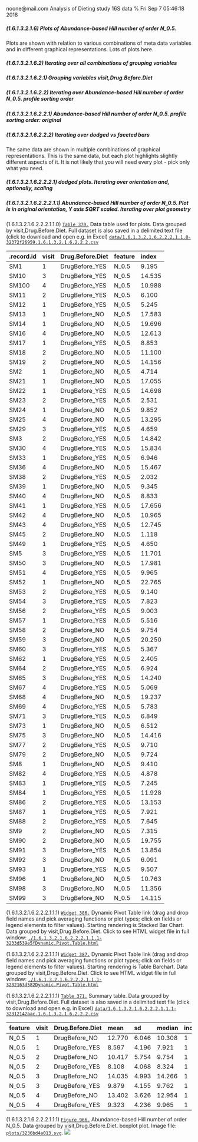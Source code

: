 noone@mail.com
Analysis of Dieting study 16S data
% Fri Sep  7 05:46:18 2018



##### \(1.6.1.3.2.1.6\) Plots of Abundance-based Hill number of order N_0.5.



Plots are shown with relation to various combinations of meta 
                   data variables and in different graphical representations. Lots of plots here.



##### \(1.6.1.3.2.1.6.2\) Iterating over all combinations of grouping variables




##### \(1.6.1.3.2.1.6.2.1\) Grouping variables visit,Drug.Before.Diet




##### \(1.6.1.3.2.1.6.2.2\) Iterating over Abundance-based Hill number of order N_0.5. profile sorting order




##### \(1.6.1.3.2.1.6.2.2.1\) Abundance-based Hill number of order N_0.5. profile sorting order: original




##### \(1.6.1.3.2.1.6.2.2.2\) Iterating over dodged vs faceted bars



The same data are shown in multiple combinations of graphical representations. 
                         This is the same data, but each plot highlights slightly different aspects of it.
                         It is not likely that you will need every plot - pick only what you need.



##### \(1.6.1.3.2.1.6.2.2.2.1\) dodged plots. Iterating over orientation and, optionally, scaling




##### \(1.6.1.3.2.1.6.2.2.2.1.1\) Abundance-based Hill number of order N_0.5. Plot is in original orientation, Y axis SQRT scaled. Iterating over plot geometry



\(1.6.1.3.2.1.6.2.2.2.1.1.0\) <a name="table.370"></a>[`Table 370.`](#table.370) Data table used for plots. Data grouped by visit,Drug.Before.Diet. Full dataset is also saved in a delimited text file (click to download and open e.g. in Excel) [`data/1.6.1.3.2.1.6.2.2.2.1.1.0-32372f26959.1.6.1.3.2.1.6.2.2.2.csv`](data/1.6.1.3.2.1.6.2.2.2.1.1.0-32372f26959.1.6.1.3.2.1.6.2.2.2.csv)




| .record.id | visit | Drug.Before.Diet | feature | index  |
|:-----------|:------|:-----------------|:--------|:-------|
| SM1        | 1     | DrugBefore\_YES  | N\_0.5  | 9.195  |
| SM10       | 3     | DrugBefore\_YES  | N\_0.5  | 14.535 |
| SM100      | 4     | DrugBefore\_YES  | N\_0.5  | 10.988 |
| SM11       | 2     | DrugBefore\_YES  | N\_0.5  | 6.100  |
| SM12       | 1     | DrugBefore\_YES  | N\_0.5  | 5.245  |
| SM13       | 1     | DrugBefore\_NO   | N\_0.5  | 17.583 |
| SM14       | 1     | DrugBefore\_NO   | N\_0.5  | 19.696 |
| SM16       | 4     | DrugBefore\_NO   | N\_0.5  | 12.613 |
| SM17       | 1     | DrugBefore\_YES  | N\_0.5  | 8.853  |
| SM18       | 2     | DrugBefore\_NO   | N\_0.5  | 11.100 |
| SM19       | 2     | DrugBefore\_NO   | N\_0.5  | 14.156 |
| SM2        | 1     | DrugBefore\_NO   | N\_0.5  | 4.714  |
| SM21       | 1     | DrugBefore\_NO   | N\_0.5  | 17.055 |
| SM22       | 1     | DrugBefore\_YES  | N\_0.5  | 14.698 |
| SM23       | 2     | DrugBefore\_YES  | N\_0.5  | 2.531  |
| SM24       | 1     | DrugBefore\_NO   | N\_0.5  | 9.852  |
| SM25       | 4     | DrugBefore\_NO   | N\_0.5  | 13.295 |
| SM29       | 3     | DrugBefore\_YES  | N\_0.5  | 4.659  |
| SM3        | 2     | DrugBefore\_YES  | N\_0.5  | 14.842 |
| SM30       | 4     | DrugBefore\_YES  | N\_0.5  | 15.834 |
| SM33       | 1     | DrugBefore\_YES  | N\_0.5  | 6.946  |
| SM36       | 4     | DrugBefore\_NO   | N\_0.5  | 15.467 |
| SM38       | 2     | DrugBefore\_YES  | N\_0.5  | 2.032  |
| SM39       | 1     | DrugBefore\_NO   | N\_0.5  | 9.345  |
| SM40       | 4     | DrugBefore\_NO   | N\_0.5  | 8.833  |
| SM41       | 1     | DrugBefore\_YES  | N\_0.5  | 17.656 |
| SM42       | 4     | DrugBefore\_NO   | N\_0.5  | 10.965 |
| SM43       | 4     | DrugBefore\_YES  | N\_0.5  | 12.745 |
| SM45       | 2     | DrugBefore\_NO   | N\_0.5  | 1.118  |
| SM49       | 1     | DrugBefore\_YES  | N\_0.5  | 4.650  |
| SM5        | 3     | DrugBefore\_YES  | N\_0.5  | 11.701 |
| SM50       | 3     | DrugBefore\_NO   | N\_0.5  | 17.981 |
| SM51       | 4     | DrugBefore\_YES  | N\_0.5  | 9.965  |
| SM52       | 1     | DrugBefore\_NO   | N\_0.5  | 22.765 |
| SM53       | 2     | DrugBefore\_YES  | N\_0.5  | 9.140  |
| SM54       | 3     | DrugBefore\_YES  | N\_0.5  | 7.823  |
| SM56       | 2     | DrugBefore\_YES  | N\_0.5  | 9.003  |
| SM57       | 1     | DrugBefore\_YES  | N\_0.5  | 5.516  |
| SM58       | 2     | DrugBefore\_NO   | N\_0.5  | 9.754  |
| SM59       | 3     | DrugBefore\_NO   | N\_0.5  | 20.250 |
| SM60       | 3     | DrugBefore\_YES  | N\_0.5  | 5.367  |
| SM62       | 1     | DrugBefore\_YES  | N\_0.5  | 2.405  |
| SM64       | 2     | DrugBefore\_YES  | N\_0.5  | 6.924  |
| SM65       | 3     | DrugBefore\_YES  | N\_0.5  | 14.240 |
| SM67       | 4     | DrugBefore\_YES  | N\_0.5  | 5.069  |
| SM68       | 4     | DrugBefore\_NO   | N\_0.5  | 19.237 |
| SM69       | 4     | DrugBefore\_YES  | N\_0.5  | 5.783  |
| SM71       | 3     | DrugBefore\_YES  | N\_0.5  | 6.849  |
| SM73       | 1     | DrugBefore\_NO   | N\_0.5  | 6.512  |
| SM75       | 3     | DrugBefore\_NO   | N\_0.5  | 14.416 |
| SM77       | 2     | DrugBefore\_YES  | N\_0.5  | 9.710  |
| SM79       | 2     | DrugBefore\_NO   | N\_0.5  | 9.724  |
| SM8        | 1     | DrugBefore\_NO   | N\_0.5  | 9.410  |
| SM82       | 4     | DrugBefore\_YES  | N\_0.5  | 4.878  |
| SM83       | 1     | DrugBefore\_YES  | N\_0.5  | 7.245  |
| SM84       | 1     | DrugBefore\_YES  | N\_0.5  | 11.928 |
| SM86       | 2     | DrugBefore\_YES  | N\_0.5  | 13.153 |
| SM87       | 1     | DrugBefore\_YES  | N\_0.5  | 7.921  |
| SM88       | 2     | DrugBefore\_YES  | N\_0.5  | 7.645  |
| SM9        | 2     | DrugBefore\_NO   | N\_0.5  | 7.315  |
| SM90       | 2     | DrugBefore\_NO   | N\_0.5  | 19.755 |
| SM91       | 3     | DrugBefore\_YES  | N\_0.5  | 13.854 |
| SM92       | 3     | DrugBefore\_NO   | N\_0.5  | 6.091  |
| SM93       | 1     | DrugBefore\_YES  | N\_0.5  | 9.507  |
| SM96       | 1     | DrugBefore\_NO   | N\_0.5  | 10.763 |
| SM98       | 3     | DrugBefore\_NO   | N\_0.5  | 11.356 |
| SM99       | 3     | DrugBefore\_NO   | N\_0.5  | 14.115 |







\(1.6.1.3.2.1.6.2.2.2.1.1.1\) <a name="widget.386"></a>[`Widget 386.`](#widget.386) Dynamic Pivot Table link (drag and drop field names and pick averaging 
                      functions or plot types; click on fields or legend elements to filter values). 
                      Starting rendering is Stacked Bar Chart. Data grouped by visit,Drug.Before.Diet. Click to see HTML widget file in full window: [`./1.6.1.3.2.1.6.2.2.2.1.1.1-3233d539e5fDynamic.Pivot.Table.html`](./1.6.1.3.2.1.6.2.2.2.1.1.1-3233d539e5fDynamic.Pivot.Table.html)





\(1.6.1.3.2.1.6.2.2.2.1.1.1\) <a name="widget.387"></a>[`Widget 387.`](#widget.387) Dynamic Pivot Table link (drag and drop field names and pick averaging 
                      functions or plot types; click on fields or legend elements to filter values). 
                      Starting rendering is Table Barchart. Data grouped by visit,Drug.Before.Diet. Click to see HTML widget file in full window: [`./1.6.1.3.2.1.6.2.2.2.1.1.1-3232163d582Dynamic.Pivot.Table.html`](./1.6.1.3.2.1.6.2.2.2.1.1.1-3232163d582Dynamic.Pivot.Table.html)


\(1.6.1.3.2.1.6.2.2.2.1.1.1\) <a name="table.371"></a>[`Table 371.`](#table.371) Summary table. Data grouped by visit,Drug.Before.Diet. Full dataset is also saved in a delimited text file (click to download and open e.g. in Excel) [`data/1.6.1.3.2.1.6.2.2.2.1.1.1-32312142aac.1.6.1.3.2.1.6.2.2.2.csv`](data/1.6.1.3.2.1.6.2.2.2.1.1.1-32312142aac.1.6.1.3.2.1.6.2.2.2.csv)




| feature | visit | Drug.Before.Diet | mean   | sd    | median | incidence |
|:--------|:------|:-----------------|:-------|:------|:-------|:----------|
| N\_0.5  | 1     | DrugBefore\_NO   | 12.770 | 6.046 | 10.308 | 1         |
| N\_0.5  | 1     | DrugBefore\_YES  | 8.597  | 4.196 | 7.921  | 1         |
| N\_0.5  | 2     | DrugBefore\_NO   | 10.417 | 5.754 | 9.754  | 1         |
| N\_0.5  | 2     | DrugBefore\_YES  | 8.108  | 4.068 | 8.324  | 1         |
| N\_0.5  | 3     | DrugBefore\_NO   | 14.035 | 4.993 | 14.266 | 1         |
| N\_0.5  | 3     | DrugBefore\_YES  | 9.879  | 4.155 | 9.762  | 1         |
| N\_0.5  | 4     | DrugBefore\_NO   | 13.402 | 3.626 | 12.954 | 1         |
| N\_0.5  | 4     | DrugBefore\_YES  | 9.323  | 4.236 | 9.965  | 1         |







\(1.6.1.3.2.1.6.2.2.2.1.1.1\) <a name="figure.966"></a>[`Figure 966.`](#figure.966) Abundance-based Hill number of order N_0.5. Data grouped by visit,Drug.Before.Diet.  boxplot plot.  Image file: [`plots/3236bd4a013.svg`](plots/3236bd4a013.svg).
![](plots/3236bd4a013.svg)